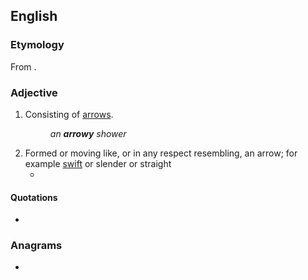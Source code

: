 ==English==

===Etymology===
From {{suffix|en|arrow|y}}.

===Adjective===
{{en-adj}}

# Consisting of [[arrow]]s.
#: ''an '''arrowy''' shower''
# Formed or moving like, or in any respect resembling, an arrow; for example [[swift]] or slender or straight
#* {{quote-text|en|year=1818|author={{w|Mary Shelley}}|title=Frankenstein|passage=I saw him in his boat, which shot across the waters with an '''arrowy''' swiftness and was soon lost amidst the waves.}}

====Quotations====
* {{seeCites|en}}

===Anagrams===
* {{anagrams|en|a=aorrwy|Yarrow|yarrow}}